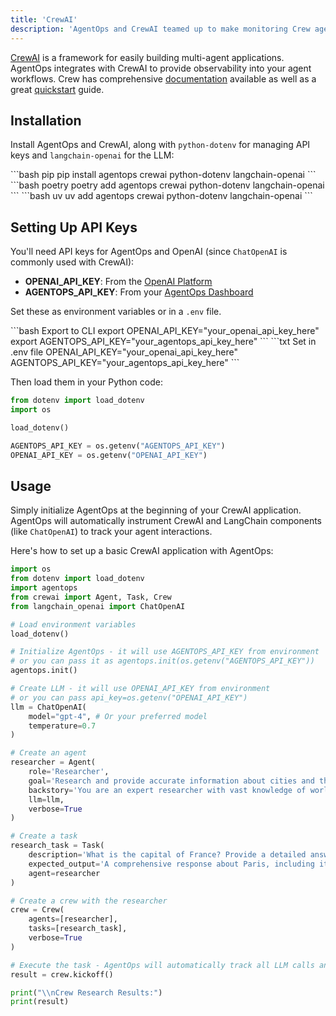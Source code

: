```yaml
---
title: 'CrewAI'
description: 'AgentOps and CrewAI teamed up to make monitoring Crew agents dead simple.'
---
```


[CrewAI](https://www.crewai.com/) is a framework for easily building multi-agent applications. AgentOps integrates with CrewAI to provide observability into your agent workflows. Crew has comprehensive [documentation](https://docs.crewai.com) available as well as a great [quickstart](https://docs.crewai.com/how-to/Creating-a-Crew-and-kick-it-off/) guide.

## Installation
Install AgentOps and CrewAI, along with `python-dotenv` for managing API keys and `langchain-openai` for the LLM:

<CodeGroup>
  ```bash pip
  pip install agentops crewai python-dotenv langchain-openai
  ```
  ```bash poetry
  poetry add agentops crewai python-dotenv langchain-openai
  ```
  ```bash uv
  uv add agentops crewai python-dotenv langchain-openai
  ```
</CodeGroup>

## Setting Up API Keys

You'll need API keys for AgentOps and OpenAI (since `ChatOpenAI` is commonly used with CrewAI):
- **OPENAI_API_KEY**: From the [OpenAI Platform](https://platform.openai.com/api-keys)
- **AGENTOPS_API_KEY**: From your [AgentOps Dashboard](https://app.agentops.ai/)

Set these as environment variables or in a `.env` file.

<CodeGroup>
  ```bash Export to CLI
  export OPENAI_API_KEY="your_openai_api_key_here"
  export AGENTOPS_API_KEY="your_agentops_api_key_here"
  ```
  ```txt Set in .env file
  OPENAI_API_KEY="your_openai_api_key_here"
  AGENTOPS_API_KEY="your_agentops_api_key_here"
  ```
</CodeGroup>

Then load them in your Python code:
```python
from dotenv import load_dotenv
import os

load_dotenv()

AGENTOPS_API_KEY = os.getenv("AGENTOPS_API_KEY")
OPENAI_API_KEY = os.getenv("OPENAI_API_KEY")
```

## Usage

Simply initialize AgentOps at the beginning of your CrewAI application. AgentOps will automatically instrument CrewAI and LangChain components (like `ChatOpenAI`) to track your agent interactions.

Here's how to set up a basic CrewAI application with AgentOps:
<CodeGroup>
```python Basic CrewAI Integration
import os
from dotenv import load_dotenv 
import agentops
from crewai import Agent, Task, Crew
from langchain_openai import ChatOpenAI 

# Load environment variables
load_dotenv()

# Initialize AgentOps - it will use AGENTOPS_API_KEY from environment
# or you can pass it as agentops.init(os.getenv("AGENTOPS_API_KEY"))
agentops.init() 

# Create LLM - it will use OPENAI_API_KEY from environment
# or you can pass api_key=os.getenv("OPENAI_API_KEY")
llm = ChatOpenAI(
    model="gpt-4", # Or your preferred model
    temperature=0.7
)

# Create an agent
researcher = Agent(
    role='Researcher',
    goal='Research and provide accurate information about cities and their history',
    backstory='You are an expert researcher with vast knowledge of world geography and history.',
    llm=llm,
    verbose=True
)

# Create a task
research_task = Task(
    description='What is the capital of France? Provide a detailed answer about its history, culture, and significance.',
    expected_output='A comprehensive response about Paris, including its status as the capital of France, historical significance, cultural importance, and key landmarks.',
    agent=researcher
)

# Create a crew with the researcher
crew = Crew(
    agents=[researcher],
    tasks=[research_task],
    verbose=True
)

# Execute the task - AgentOps will automatically track all LLM calls and agent steps
result = crew.kickoff()

print("\\nCrew Research Results:")
print(result)
```
</CodeGroup>

<script type="module" src="/scripts/github_stars.js"></script>
<script type="module" src="/scripts/scroll-img-fadein-animation.js"></script>
<script type="module" src="/scripts/button_heartbeat_animation.js"></script>
<script type="css" src="/styles/styles.css"></script>
